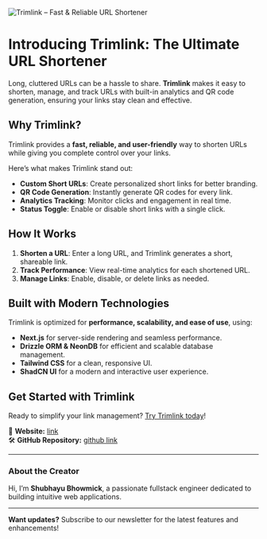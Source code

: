 ![Trimlink – Fast & Reliable URL Shortener](/trimlink.png)

# Introducing Trimlink: The Ultimate URL Shortener

Long, cluttered URLs can be a hassle to share. **Trimlink** makes it easy to shorten, manage, and track URLs with built-in analytics and QR code generation, ensuring your links stay clean and effective.

## Why Trimlink?

Trimlink provides a **fast, reliable, and user-friendly** way to shorten URLs while giving you complete control over your links.

Here’s what makes Trimlink stand out:

- **Custom Short URLs**: Create personalized short links for better branding.
- **QR Code Generation**: Instantly generate QR codes for every link.
- **Analytics Tracking**: Monitor clicks and engagement in real time.
- **Status Toggle**: Enable or disable short links with a single click.

## How It Works

1. **Shorten a URL**: Enter a long URL, and Trimlink generates a short, shareable link.
2. **Track Performance**: View real-time analytics for each shortened URL.
3. **Manage Links**: Enable, disable, or delete links as needed.

## Built with Modern Technologies

Trimlink is optimized for **performance, scalability, and ease of use**, using:

- **Next.js** for server-side rendering and seamless performance.
- **Drizzle ORM & NeonDB** for efficient and scalable database management.
- **Tailwind CSS** for a clean, responsive UI.
- **ShadCN UI** for a modern and interactive user experience.

## Get Started with Trimlink

Ready to simplify your link management? [Try Trimlink today](https://trimlink.com)!

🔗 **Website:** [link](https://trimlink-pi.vercel.app/)  
🛠 **GitHub Repository:** [github link](https://github.com/Shubhayu-Bhowmick/url-shortener)

---

### About the Creator

Hi, I’m **Shubhayu Bhowmick**, a passionate fullstack engineer dedicated to building intuitive web applications.

---

**Want updates?** Subscribe to our newsletter for the latest features and enhancements!
